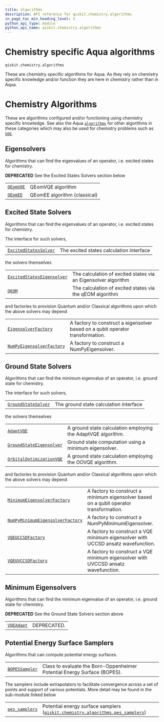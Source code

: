 ```yaml
---
title: algorithms
description: API reference for qiskit.chemistry.algorithms
in_page_toc_min_heading_level: 2
python_api_type: module
python_api_name: qiskit.chemistry.algorithms
---
```


<span id="module-qiskit.chemistry.algorithms" />

<span id="qiskit-chemistry-algorithms" />

<span id="chemistry-specific-aqua-algorithms-qiskit-chemistry-algorithms" />

# Chemistry specific Aqua algorithms

<span id="module-qiskit.chemistry.algorithms" />

`qiskit.chemistry.algorithms`

These are chemistry specific algorithms for Aqua. As they rely on chemistry specific knowledge and/or function they are here in chemistry rather than in Aqua.

# Chemistry Algorithms

These are algorithms configured and/or functioning using chemistry specific knowledge. See also the Aqua [`algorithms`](qiskit.aqua.algorithms#module-qiskit.aqua.algorithms "qiskit.aqua.algorithms") for other algorithms in these categories which may also be used for chemistry problems such as [`VQE`](qiskit.aqua.algorithms.VQE "qiskit.aqua.algorithms.VQE").

## Eigensolvers

Algorithms that can find the eigenvalues of an operator, i.e. excited states for chemistry.

**DEPRECATED** See the Excited States Solvers section below

|                                                                                        |                              |
| -------------------------------------------------------------------------------------- | ---------------------------- |
| [`QEomVQE`](qiskit.chemistry.algorithms.QEomVQE "qiskit.chemistry.algorithms.QEomVQE") | QEomVQE algorithm            |
| [`QEomEE`](qiskit.chemistry.algorithms.QEomEE "qiskit.chemistry.algorithms.QEomEE")    | QEomEE algorithm (classical) |

## Excited State Solvers

Algorithms that can find the eigenvalues of an operator, i.e. excited states for chemistry.

The interface for such solvers,

|                                                                                                                            |                                          |
| -------------------------------------------------------------------------------------------------------------------------- | ---------------------------------------- |
| [`ExcitedStatesSolver`](qiskit.chemistry.algorithms.ExcitedStatesSolver "qiskit.chemistry.algorithms.ExcitedStatesSolver") | The excited states calculation interface |

the solvers themselves

|                                                                                                                                           |                                                                |
| ----------------------------------------------------------------------------------------------------------------------------------------- | -------------------------------------------------------------- |
| [`ExcitedStatesEigensolver`](qiskit.chemistry.algorithms.ExcitedStatesEigensolver "qiskit.chemistry.algorithms.ExcitedStatesEigensolver") | The calculation of excited states via an Eigensolver algorithm |
| [`QEOM`](qiskit.chemistry.algorithms.QEOM "qiskit.chemistry.algorithms.QEOM")                                                             | The calculation of excited states via the qEOM algorithm       |

and factories to provision Quantum and/or Classical algorithms upon which the above solvers may depend

|                                                                                                                                        |                                                                                |
| -------------------------------------------------------------------------------------------------------------------------------------- | ------------------------------------------------------------------------------ |
| [`EigensolverFactory`](qiskit.chemistry.algorithms.EigensolverFactory "qiskit.chemistry.algorithms.EigensolverFactory")                | A factory to construct a eigensolver based on a qubit operator transformation. |
| [`NumPyEigensolverFactory`](qiskit.chemistry.algorithms.NumPyEigensolverFactory "qiskit.chemistry.algorithms.NumPyEigensolverFactory") | A factory to construct a NumPyEigensolver.                                     |

## Ground State Solvers

Algorithms that can find the minimum eigenvalue of an operator, i.e. ground state for chemistry.

The interface for such solvers,

|                                                                                                                      |                                        |
| -------------------------------------------------------------------------------------------------------------------- | -------------------------------------- |
| [`GroundStateSolver`](qiskit.chemistry.algorithms.GroundStateSolver "qiskit.chemistry.algorithms.GroundStateSolver") | The ground state calculation interface |

the solvers themselves

|                                                                                                                                     |                                                              |
| ----------------------------------------------------------------------------------------------------------------------------------- | ------------------------------------------------------------ |
| [`AdaptVQE`](qiskit.chemistry.algorithms.AdaptVQE "qiskit.chemistry.algorithms.AdaptVQE")                                           | A ground state calculation employing the AdaptVQE algorithm. |
| [`GroundStateEigensolver`](qiskit.chemistry.algorithms.GroundStateEigensolver "qiskit.chemistry.algorithms.GroundStateEigensolver") | Ground state computation using a minimum eigensolver.        |
| [`OrbitalOptimizationVQE`](qiskit.chemistry.algorithms.OrbitalOptimizationVQE "qiskit.chemistry.algorithms.OrbitalOptimizationVQE") | A ground state calculation employing the OOVQE algorithm.    |

and factories to provision Quantum and/or Classical algorithms upon which the above solvers may depend

|                                                                                                                                                             |                                                                                        |
| ----------------------------------------------------------------------------------------------------------------------------------------------------------- | -------------------------------------------------------------------------------------- |
| [`MinimumEigensolverFactory`](qiskit.chemistry.algorithms.MinimumEigensolverFactory "qiskit.chemistry.algorithms.MinimumEigensolverFactory")                | A factory to construct a minimum eigensolver based on a qubit operator transformation. |
| [`NumPyMinimumEigensolverFactory`](qiskit.chemistry.algorithms.NumPyMinimumEigensolverFactory "qiskit.chemistry.algorithms.NumPyMinimumEigensolverFactory") | A factory to construct a NumPyMinimumEigensolver.                                      |
| [`VQEUCCSDFactory`](qiskit.chemistry.algorithms.VQEUCCSDFactory "qiskit.chemistry.algorithms.VQEUCCSDFactory")                                              | A factory to construct a VQE minimum eigensolver with UCCSD ansatz wavefunction.       |
| [`VQEUVCCSDFactory`](qiskit.chemistry.algorithms.VQEUVCCSDFactory "qiskit.chemistry.algorithms.VQEUVCCSDFactory")                                           | A factory to construct a VQE minimum eigensolver with UVCCSD ansatz wavefunction.      |

## Minimum Eigensolvers

Algorithms that can find the minimum eigenvalue of an operator, i.e. ground state for chemistry.

**DEPRECATED** See the Ground State Solvers section above

|                                                                                           |             |
| ----------------------------------------------------------------------------------------- | ----------- |
| [`VQEAdapt`](qiskit.chemistry.algorithms.VQEAdapt "qiskit.chemistry.algorithms.VQEAdapt") | DEPRECATED. |

## Potential Energy Surface Samplers

Algorithms that can compute potential energy surfaces.

|                                                                                                       |                                                                          |
| ----------------------------------------------------------------------------------------------------- | ------------------------------------------------------------------------ |
| [`BOPESSampler`](qiskit.chemistry.algorithms.BOPESSampler "qiskit.chemistry.algorithms.BOPESSampler") | Class to evaluate the Born-Oppenheimer Potential Energy Surface (BOPES). |

The samplers include extrapolators to facilitate convergence across a set of points and support of various potentials. More detail may be found in the sub-module linked below

|                                                                                                                                                       |                                                                                                                                                                                                                       |
| ----------------------------------------------------------------------------------------------------------------------------------------------------- | --------------------------------------------------------------------------------------------------------------------------------------------------------------------------------------------------------------------- |
| [`pes_samplers`](qiskit.chemistry.algorithms.pes_samplers#module-qiskit.chemistry.algorithms.pes_samplers "qiskit.chemistry.algorithms.pes_samplers") | Potential energy surface samplers ([`qiskit.chemistry.algorithms.pes_samplers`](qiskit.chemistry.algorithms.pes_samplers#module-qiskit.chemistry.algorithms.pes_samplers "qiskit.chemistry.algorithms.pes_samplers")) |

